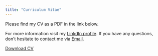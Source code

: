 ```yaml
---
title: "Curriculum Vitae"
---
```


Please find my CV as a PDF in the link below.

For more information visit my [LinkdIn profile](https://www.linkedin.com/in/henrik-schinke-438004135/). If you have any questions, don't hesitate to contact me via [Email](mailto:schinkehenrik@gmail.com). 

<a href="CV.pdf#" class="download" title="Download CV as PDF">Download CV</a>			


